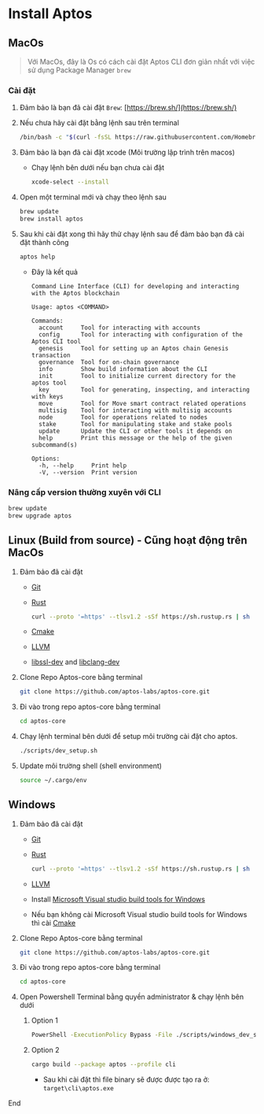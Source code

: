 # Install Aptos

## MacOs

> Với MacOs, đây là Os có cách cài đặt Aptos CLI đơn giản nhất với việc
> sử dụng Package Manager `brew`

### Cài đặt

1.  Đảm bảo là bạn đã cài đặt `Brew`:
    [https://brew.sh/](https://brew.sh/)

2.  Nếu chưa hãy cài đặt bằng lệnh sau trên terminal

    ``` bash
    /bin/bash -c "$(curl -fsSL https://raw.githubusercontent.com/Homebrew/install/HEAD/install.sh)"
    ```

3.  Đảm bảo là bạn đã cài đặt xcode (Môi trường lập trình trên macos)

    -   Chạy lệnh bên dưới nếu bạn chưa cài đặt

        ``` bash
        xcode-select --install
        ```

4.  Open một terminal mới và chạy theo lệnh sau

    ``` bash
    brew update
    brew install aptos
    ```

5.  Sau khi cài đặt xong thì hãy thử chạy lệnh sau để đảm bảo bạn đã cài
    đặt thành công

    ``` bash
    aptos help
    ```

    -   Đây là kết quả

        ``` example
        Command Line Interface (CLI) for developing and interacting with the Aptos blockchain

        Usage: aptos <COMMAND>

        Commands:
          account     Tool for interacting with accounts
          config      Tool for interacting with configuration of the Aptos CLI tool
          genesis     Tool for setting up an Aptos chain Genesis transaction
          governance  Tool for on-chain governance
          info        Show build information about the CLI
          init        Tool to initialize current directory for the aptos tool
          key         Tool for generating, inspecting, and interacting with keys
          move        Tool for Move smart contract related operations
          multisig    Tool for interacting with multisig accounts
          node        Tool for operations related to nodes
          stake       Tool for manipulating stake and stake pools
          update      Update the CLI or other tools it depends on
          help        Print this message or the help of the given subcommand(s)

        Options:
          -h, --help     Print help
          -V, --version  Print version
        ```

### Nâng cấp version thường xuyên với CLI

``` bash
brew update
brew upgrade aptos
```

## Linux (Build from source) - Cũng hoạt động trên MacOs

1.  Đảm bảo đã cài đặt

    -   [Git](https://git-scm.com/book/en/v2/Getting-Started-Installing-Git)

    -   [Rust](https://www.rust-lang.org/tools/install)

        ``` bash
        curl --proto '=https' --tlsv1.2 -sSf https://sh.rustup.rs | sh
        ```

    -   [Cmake](https://cmake.org/download/)

    -   [LLVM](https://releases.llvm.org)

    -   [libssl-dev](https://packages.ubuntu.com/jammy/libssl-dev) and
        [libclang-dev](https://packages.ubuntu.com/jammy/libclang-dev)

2.  Clone Repo Aptos-core bằng terminal

    ``` bash
    git clone https://github.com/aptos-labs/aptos-core.git
    ```

3.  Đi vào trong repo aptos-core bằng terminal

    ``` bash
    cd aptos-core
    ```

4.  Chạy lệnh terminal bên dưới để setup môi trường cài đặt cho aptos.

    ``` bash
    ./scripts/dev_setup.sh
    ```

5.  Update môi trường shell (shell environment)

    ``` bash
    source ~/.cargo/env
    ```

## Windows

1.  Đảm bảo đã cài đặt

    -   [Git](https://git-scm.com/book/en/v2/Getting-Started-Installing-Git)

    -   [Rust](https://www.rust-lang.org/tools/install)

        ``` bash
        curl --proto '=https' --tlsv1.2 -sSf https://sh.rustup.rs | sh
        ```

    -   [LLVM](https://releases.llvm.org)

    -   Install [Microsoft Visual studio build tools for
        Windows](https://visualstudio.microsoft.com/downloads/#build-tools-for-visual-studio-2022)

    -   Nếu bạn không cài Microsoft Visual studio build tools for
        Windows thì cài [Cmake](https://cmake.org/download/)

2.  Clone Repo Aptos-core bằng terminal

    ``` bash
    git clone https://github.com/aptos-labs/aptos-core.git
    ```

3.  Đi vào trong repo aptos-core bằng terminal

    ``` bash
    cd aptos-core
    ```

4.  Open Powershell Terminal bằng quyền administrator & chạy lệnh bên
    dưới

    1.  Option 1

        ``` bash
        PowerShell -ExecutionPolicy Bypass -File ./scripts/windows_dev_setup.ps1
        ```

    2.  Option 2

        ``` bash
        cargo build --package aptos --profile cli
        ```

        -   Sau khi cài đặt thì file binary sẽ được được tạo ra ở:
            `target\cli\aptos.exe`

End
